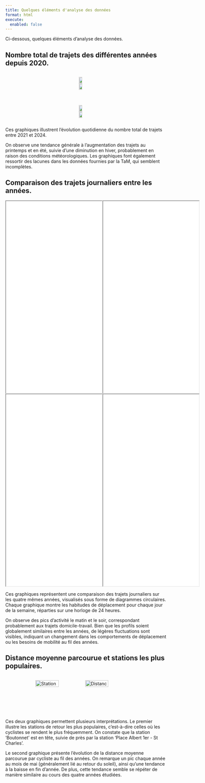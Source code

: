 ```yaml
---
title: Quelques éléments d'analyse des données
format: html
execute:
  enabled: false
---
```


Ci-dessous, quelques éléments d'analyse des données.

## Nombre total de trajets des différentes années depuis 2020.


<div style="display: flex; justify-content: space-around; align-items: center; margin-bottom: 20px;">
  <img src="projet1_files/figure-html/Nb_trajet_par_2021.png" style="width: 48%; height: auto;">
  <img src="projet1_files/figure-html/Nb_trajet_par_2022.png" style="width: 48%; height: auto;">
</div>

<div style="display: flex; justify-content: space-around; align-items: center;">
  <img src="projet1_files/figure-html/Nb_trajet_par_2023.png" style="width: 48%; height: auto;">
  <img src="projet1_files/figure-html/Nb_trajet_par_2024.png" style="width: 48%; height: auto;">
</div>

:::{.wide-text}
Ces graphiques illustrent l'évolution quotidienne du nombre total de trajets entre 2021 et 2024. 

On observe une tendance générale à l'augmentation des trajets au printemps et en été, suivie d'une diminution en hiver, probablement en raison des conditions météorologiques. Les graphiques font également ressortir des lacunes dans les données fournies par la TaM, qui semblent incomplètes. 
:::

## Comparaison des trajets journaliers entre les années.

<div style="display: flex; justify-content: space-around;">
<iframe src="projet1_files/figure-html/graphique_distance_jour_2021.html" width="100%" class="crop-bottom" height="600"></iframe>
<iframe src="projet1_files/figure-html/graphique_distance_jour_2022.html" width="100%" class="crop-bottom" height="600"></iframe>
</div>

<div style="display: flex; justify-content: space-around;">
<iframe src="projet1_files/figure-html/graphique_distance_jour_2023.html" width="100%" class="crop-bottom" height="600"></iframe>
<iframe src="projet1_files/figure-html/graphique_distance_jour_2024.html" width="100%" class="crop-bottom" height="600"></iframe>
</div>

:::{.wide-text}
Ces graphiques représentent une comparaison des trajets journaliers sur les quatre mêmes années, visualisés sous forme de diagrammes circulaires. Chaque graphique montre les habitudes de déplacement pour chaque jour de la semaine, réparties sur une horloge de 24 heures. 

On observe des pics d'activité le matin et le soir, correspondant probablement aux trajets domicile-travail. Bien que les profils soient globalement similaires entre les années, de légères fluctuations sont visibles, indiquant un changement dans les comportements de déplacement ou les besoins de mobilité au fil des années. 
:::

## Distance moyenne parcourue et stations les plus populaires.

<div style="display: flex; justify-content: space-around; gap: 20px;">
  <img src="projet1_files/figure-html/StationStat.png" alt="Station Stat" style="width: 48%; height: auto;">
  <img src="projet1_files/figure-html/Distance_par_mois_2021_2024.png" alt="Distance par mois 2021-2024" style="width: 48%; height: auto;">
</div>

:::{.wide-text}
Ces deux graphiques permettent plusieurs interprétations. Le premier illustre les stations de retour les plus populaires, c’est-à-dire celles où les cyclistes se rendent le plus fréquemment. On constate que la station 'Boutonnet' est en tête, suivie de près par la station 'Place Albert 1er - St Charles'.

Le second graphique présente l’évolution de la distance moyenne parcourue par cycliste au fil des années. On remarque un pic chaque année au mois de mai (généralement lié au retour du soleil), ainsi qu’une tendance à la baisse en fin d’année. De plus, cette tendance semble se répéter de manière similaire au cours des quatre années étudiées.
:::